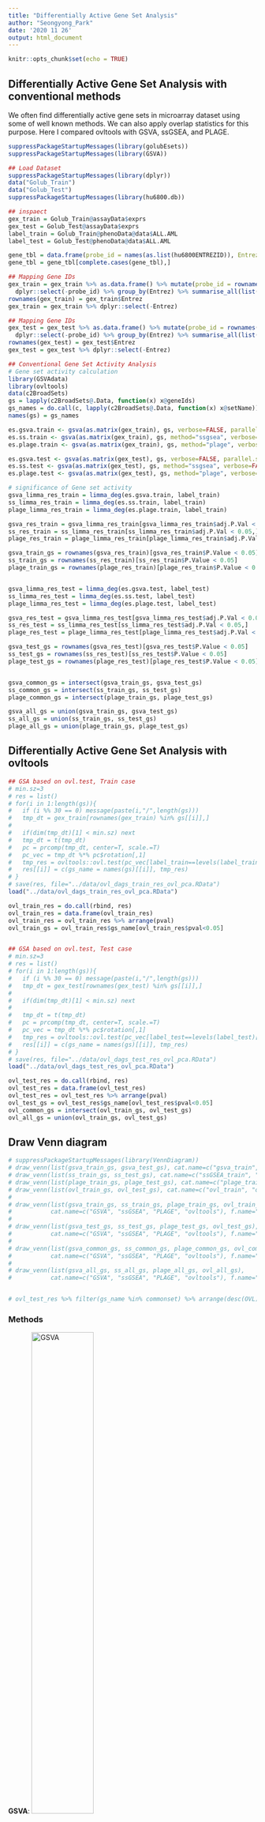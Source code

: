```yaml
---
title: "Differentially Active Gene Set Analysis"
author: "Seongyong_Park"
date: '2020 11 26'
output: html_document
---
```


```r
knitr::opts_chunk$set(echo = TRUE)
```

## Differentially Active Gene Set Analysis with conventional methods

We often find differentially active gene sets in microarray dataset using some of well known methods. We can also apply overlap statistics for this purpose. Here I compared ovltools with GSVA, ssGSEA, and PLAGE. 

```r
suppressPackageStartupMessages(library(golubEsets))
suppressPackageStartupMessages(library(GSVA))

## Load Dataset
suppressPackageStartupMessages(library(dplyr))
data("Golub_Train")
data("Golub_Test")
suppressPackageStartupMessages(library(hu6800.db))

## inspaect
gex_train = Golub_Train@assayData$exprs
gex_test = Golub_Test@assayData$exprs
label_train = Golub_Train@phenoData@data$ALL.AML
label_test = Golub_Test@phenoData@data$ALL.AML

gene_tbl = data.frame(probe_id = names(as.list(hu6800ENTREZID)), Entrez=unlist(as.list(hu6800ENTREZID), use.names = F))
gene_tbl = gene_tbl[complete.cases(gene_tbl),]

## Mapping Gene IDs
gex_train = gex_train %>% as.data.frame() %>% mutate(probe_id = rownames(gex_train)) %>% inner_join(gene_tbl, by="probe_id") %>%
  dplyr::select(-probe_id) %>% group_by(Entrez) %>% summarise_all(list(mean)) %>% as.data.frame()
rownames(gex_train) = gex_train$Entrez
gex_train = gex_train %>% dplyr::select(-Entrez)

## Mapping Gene IDs
gex_test = gex_test %>% as.data.frame() %>% mutate(probe_id = rownames(gex_test)) %>% inner_join(gene_tbl, by="probe_id") %>%
  dplyr::select(-probe_id) %>% group_by(Entrez) %>% summarise_all(list(mean)) %>% as.data.frame()
rownames(gex_test) = gex_test$Entrez
gex_test = gex_test %>% dplyr::select(-Entrez)

## Conventional Gene Set Activity Analysis
# Gene set activity calculation
library(GSVAdata)
library(ovltools)
data(c2BroadSets)
gs = lapply(c2BroadSets@.Data, function(x) x@geneIds)
gs_names = do.call(c, lapply(c2BroadSets@.Data, function(x) x@setName))
names(gs) = gs_names

es.gsva.train <- gsva(as.matrix(gex_train), gs, verbose=FALSE, parallel.sz=1, min.sz=3)
es.ss.train <- gsva(as.matrix(gex_train), gs, method="ssgsea", verbose=FALSE, parallel.sz=1, min.sz=3)
es.plage.train <- gsva(as.matrix(gex_train), gs, method="plage", verbose=FALSE, parallel.sz=1, min.sz=3)

es.gsva.test <- gsva(as.matrix(gex_test), gs, verbose=FALSE, parallel.sz=1, min.sz=3)
es.ss.test <- gsva(as.matrix(gex_test), gs, method="ssgsea", verbose=FALSE, parallel.sz=1, min.sz=3)
es.plage.test <- gsva(as.matrix(gex_test), gs, method="plage", verbose=FALSE, parallel.sz=1, min.sz=3)

# significance of Gene set activity
gsva_limma_res_train = limma_deg(es.gsva.train, label_train)
ss_limma_res_train = limma_deg(es.ss.train, label_train)
plage_limma_res_train = limma_deg(es.plage.train, label_train)

gsva_res_train = gsva_limma_res_train[gsva_limma_res_train$adj.P.Val < 0.05,]
ss_res_train = ss_limma_res_train[ss_limma_res_train$adj.P.Val < 0.05,]
plage_res_train = plage_limma_res_train[plage_limma_res_train$adj.P.Val < 0.05,]

gsva_train_gs = rownames(gsva_res_train)[gsva_res_train$P.Value < 0.05]
ss_train_gs = rownames(ss_res_train)[ss_res_train$P.Value < 0.05]
plage_train_gs = rownames(plage_res_train)[plage_res_train$P.Value < 0.05]


gsva_limma_res_test = limma_deg(es.gsva.test, label_test)
ss_limma_res_test = limma_deg(es.ss.test, label_test)
plage_limma_res_test = limma_deg(es.plage.test, label_test)

gsva_res_test = gsva_limma_res_test[gsva_limma_res_test$adj.P.Val < 0.05,]
ss_res_test = ss_limma_res_test[ss_limma_res_test$adj.P.Val < 0.05,]
plage_res_test = plage_limma_res_test[plage_limma_res_test$adj.P.Val < 0.05,]

gsva_test_gs = rownames(gsva_res_test)[gsva_res_test$P.Value < 0.05]
ss_test_gs = rownames(ss_res_test)[ss_res_test$P.Value < 0.05]
plage_test_gs = rownames(plage_res_test)[plage_res_test$P.Value < 0.05]


gsva_common_gs = intersect(gsva_train_gs, gsva_test_gs)
ss_common_gs = intersect(ss_train_gs, ss_test_gs)
plage_common_gs = intersect(plage_train_gs, plage_test_gs)

gsva_all_gs = union(gsva_train_gs, gsva_test_gs)
ss_all_gs = union(ss_train_gs, ss_test_gs)
plage_all_gs = union(plage_train_gs, plage_test_gs)

```

## Differentially Active Gene Set Analysis with ovltools 

```r

## GSA based on ovl.test, Train case
# min.sz=3
# res = list()
# for(i in 1:length(gs)){
#   if (i %% 30 == 0) message(paste(i,"/",length(gs)))
#   tmp_dt = gex_train[rownames(gex_train) %in% gs[[i]],]
# 
#   if(dim(tmp_dt)[1] < min.sz) next
#   tmp_dt = t(tmp_dt)
#   pc = prcomp(tmp_dt, center=T, scale.=T)
#   pc_vec = tmp_dt %*% pc$rotation[,1]
#   tmp_res = ovltools::ovl.test(pc_vec[label_train==levels(label_train)[1]], pc_vec[label_train==levels(label_train)[2]], method = 'hist')
#   res[[i]] = c(gs_name = names(gs)[[i]], tmp_res)
# }
# save(res, file="../data/ovl_dags_train_res_ovl_pca.RData")
load("../data/ovl_dags_train_res_ovl_pca.RData")

ovl_train_res = do.call(rbind, res)
ovl_train_res = data.frame(ovl_train_res)
ovl_train_res = ovl_train_res %>% arrange(pval)
ovl_train_gs = ovl_train_res$gs_name[ovl_train_res$pval<0.05]


## GSA based on ovl.test, Test case
# min.sz=3
# res = list()
# for(i in 1:length(gs)){
#   if (i %% 30 == 0) message(paste(i,"/",length(gs)))
#   tmp_dt = gex_test[rownames(gex_test) %in% gs[[i]],]
# 
#   if(dim(tmp_dt)[1] < min.sz) next
# 
#   tmp_dt = t(tmp_dt)
#   pc = prcomp(tmp_dt, center=T, scale.=T)
#   pc_vec = tmp_dt %*% pc$rotation[,1]
#   tmp_res = ovltools::ovl.test(pc_vec[label_test==levels(label_test)[1]], pc_vec[label_test==levels(label_test)[2]], method = 'hist')
#   res[[i]] = c(gs_name = names(gs)[[i]], tmp_res)
# }
# save(res, file="../data/ovl_dags_test_res_ovl_pca.RData")
load("../data/ovl_dags_test_res_ovl_pca.RData")

ovl_test_res = do.call(rbind, res)
ovl_test_res = data.frame(ovl_test_res)
ovl_test_res = ovl_test_res %>% arrange(pval)
ovl_test_gs = ovl_test_res$gs_name[ovl_test_res$pval<0.05]
ovl_common_gs = intersect(ovl_train_gs, ovl_test_gs)
ovl_all_gs = union(ovl_train_gs, ovl_test_gs)
```

## Draw Venn diagram

```r
# suppressPackageStartupMessages(library(VennDiagram))
# draw_venn(list(gsva_train_gs, gsva_test_gs), cat.name=c("gsva_train", "gsva_test"), f.name="../fig/golub_dags_gsva_VennDiagram.png")
# draw_venn(list(ss_train_gs, ss_test_gs), cat.name=c("ssGSEA_train", "ssGSEA_test"), f.name="../fig/golub_dags_ssgsea_VennDiagram.png")
# draw_venn(list(plage_train_gs, plage_test_gs), cat.name=c("plage_train", "plage_test"), f.name="../fig/golub_dags_plage_VennDiagram.png")
# draw_venn(list(ovl_train_gs, ovl_test_gs), cat.name=c("ovl_train", "ovl_test"), f.name="../fig/golub_dags_ovltools_VennDiagram.png")
# 
# draw_venn(list(gsva_train_gs, ss_train_gs, plage_train_gs, ovl_train_gs),
#           cat.name=c("GSVA", "ssGSEA", "PLAGE", "ovltools"), f.name="../fig/golub_train_dags_VennDiagram.png")
# 
# draw_venn(list(gsva_test_gs, ss_test_gs, plage_test_gs, ovl_test_gs),
#           cat.name=c("GSVA", "ssGSEA", "PLAGE", "ovltools"), f.name="../fig/golub_test_dags_VennDiagram.png")
# 
# draw_venn(list(gsva_common_gs, ss_common_gs, plage_common_gs, ovl_common_gs),
#           cat.name=c("GSVA", "ssGSEA", "PLAGE", "ovltools"), f.name="../fig/golub_common_dags_VennDiagram.png")
# 
# draw_venn(list(gsva_all_gs, ss_all_gs, plage_all_gs, ovl_all_gs),
#           cat.name=c("GSVA", "ssGSEA", "PLAGE", "ovltools"), f.name="../fig/golub_all_dags_VennDiagram.png")


# ovl_test_res %>% filter(gs_name %in% commonset) %>% arrange(desc(OVL))
```

### Methods

**GSVA**: ![GSVA](../fig/golub_dags_gsva_VennDiagram.png){width=50%}

**ssGSEA**: ![ssGSEA](../fig/golub_dags_ssgsea_VennDiagram.png){width=50%}

**PLAGE**: ![PLAGE](../fig/golub_dags_plage_VennDiagram.png){width=50%}

**ovltools**: ![ovltools](../fig/golub_dags_ovltools_VennDiagram.png){width=50%}

### Datasets

**Train**: ![Train](../fig/golub_train_dags_VennDiagram.png){width=50%}

**Test**: ![Test](../fig/golub_test_dags_VennDiagram.png){width=50%}

**Common**: ![Common](../fig/golub_common_dags_VennDiagram.png){width=50%}

**All**: ![All](../fig/golub_all_dags_VennDiagram.png){width=50%}
